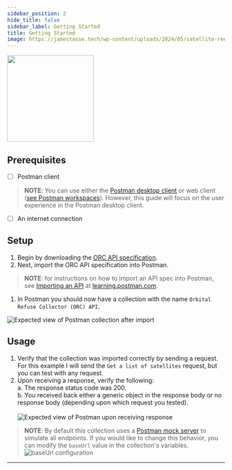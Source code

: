 ```yaml
---
sidebar_position: 2
hide_title: false
sidebar_label: Getting Started
title: Getting Started
image: https://jamestasse.tech/wp-content/uploads/2024/05/satellite-reentry-cropped.png
---
```

<head>
  <link rel="apple-touch-icon" href="/apple-touch-icon.png" />
</head>

<div align="left">
<img width="200" src="https://jamestasse.tech/wp-content/uploads/2024/05/satellite-reentry-cropped.png" />
</div>

## Prerequisites
- [ ] Postman client
> **NOTE**:  You can use either the [Postman desktop client](https://www.postman.com/downloads/) or web client ([see Postman workspaces](https://www.postman.com/product/workspaces/)). However, this guide will focus on the user experience in the Postman desktop client.
- [ ] An internet connection

## Setup

1. Begin by downloading the [ORC API specification](https://github.com/jtj-inc/docusaurus-openapi-docs/blob/main/demo/examples/ORC.yaml).
1. Next, import the ORC API specification into Postman.
> **NOTE**: for instructions on how to import an API spec into Postman, see [Importing an API](https://learning.postman.com/docs/designing-and-developing-your-api/importing-an-api/) at [learning.postman.com](https://learning.postman.com/).
1. In Postman you should now have a collection with the name `Orbital Refuse Collector (ORC) API`.

  ![Expected view of Postman collection after import](.\.\static\img\getting-started\Postman_ORC_Collection_Post-Import.png)

## Usage

1. Verify that the collection was imported correctly by sending a request. For this example I will send the `Get a list of satellites` request, but you can test with any request.
1. Upon receiving a response, verify the following: <br/>
    a. The response status code was 200. <br/>
    b. You received back either a generic object in the response body or no response body (depending upon which request you tested). <br/><br/>
    ![Expected view of Postman upon receiving response](.\.\static\img\getting-started\200-after-initial-request.png)

> **NOTE**: By default this collection uses a [Postman mock server](https://learning.postman.com/docs/designing-and-developing-your-api/mocking-data/setting-up-mock/) to simulate all endpoints. If you would like to change this behavior, you can modify the `baseUrl` value in the collection's variables.
  ![baseUrl configuration](.\.\static\img\getting-started\baseUrl.png)
---